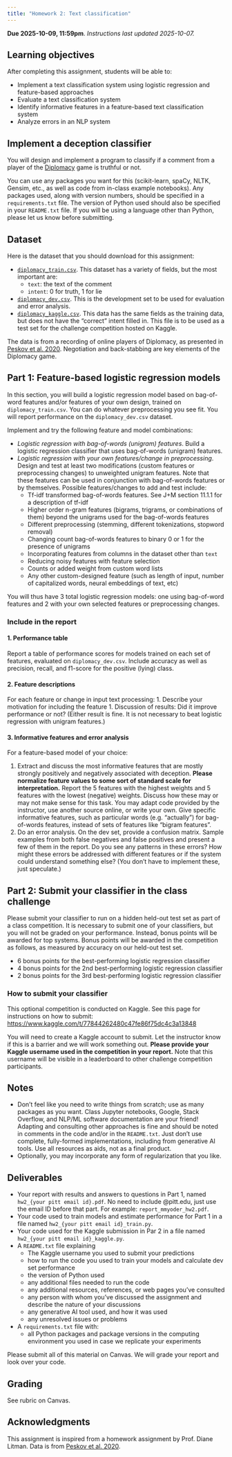 ```yaml
---
title: "Homework 2: Text classification"
---
```


**Due 2025-10-09, 11:59pm**. *Instructions last updated 2025-10-07.*

## Learning objectives
After completing this assignment, students will be able to:

* Implement a text classification system using logistic regression and feature-based approaches
* Evaluate a text classification system
* Identify informative features in a feature-based text classification system
* Analyze errors in an NLP system


## Implement a deception classifier
You will design and implement a program to classify if a comment from a player of the [Diplomacy](https://en.wikipedia.org/wiki/Diplomacy_(game)) game is truthful or not. 

You can use any packages you want for this (scikit-learn, spaCy, NLTK, Gensim, etc., as well as code from in-class example notebooks). Any packages used, along with version numbers, should be specified in a `requirements.txt` file. The version of Python used should also be specified in your `README.txt` file. If you will be using a language other than Python, please let us know before submitting. 

## Dataset
Here is the dataset that you should download for this assignment:

* [`diplomacy_train.csv`](hw2/diplomacy_train.csv). This dataset has a variety of fields, but the most important are:
	* `text`: the text of the comment
	* `intent`: 0 for truth, 1 for lie
* [`diplomacy_dev.csv`](hw2/diplomacy_dev.csv). This is the development set to be used for evaluation and error analysis.
* [`diplomacy_kaggle.csv`](hw2/diplomacy_kaggle.csv). This data has the same fields as the training data, but does not have the "correct" intent filled in. This file is to be used as a test set for the challenge competition hosted on Kaggle.

The data is from a recording of online players of Diplomacy, as presented in [Peskov et al. 2020](https://aclanthology.org/2020.acl-main.353/). Negotiation and back-stabbing are key elements of the Diplomacy game.

## Part 1: Feature-based logistic regression models
In this section, you will build a logistic regression model based on bag-of-word features and/or features of your own design, trained on `diplomacy_train.csv`. You can do whatever preprocessing you see fit. You will report performance on the `diplomacy_dev.csv` dataset.

Implement and try the following feature and model combinations:

* *Logistic regression with bag-of-words (unigram) features*. Build a logistic regression classifier that uses bag-of-words (unigram) features.
* *Logistic regression with your own features/change in preprocessing*. Design and test at least two modifications (custom features or preprocessing changes) to unweighted unigram features. Note that these features can be used in conjunction with bag-of-words features or by themselves. Possible features/changes to add and test include:
	* Tf-idf transformed bag-of-words features. See J+M section 11.1.1 for a description of tf-idf
	* Higher order n-gram features (bigrams, trigrams, or combinations of them) beyond the unigrams used for the bag-of-words features
	* Different preprocessing (stemming, different tokenizations, stopword removal)
	* Changing count bag-of-words features to binary 0 or 1 for the presence of unigrams
	* Incorporating features from columns in the dataset other than `text`
	* Reducing noisy features with feature selection
	* Counts or added weight from custom word lists
	* Any other custom-designed feature (such as length of input, number of capitalized words, neural embeddings of text, etc)

You will thus have 3 total logistic regression models: one using bag-of-word features and 2 with your own selected features or preprocessing changes.

### Include in the report

#### 1. Performance table
Report a table of performance scores for models trained on each set of features, evaluated on `diplomacy_dev.csv`. Include accuracy as well as precision, recall, and f1-score for the positive (lying) class. 

#### 2. Feature descriptions
For each feature or change in input text processing:
1. Describe your motivation for including the feature
1. Discussion of results: Did it improve performance or not? (Either result is fine. It is not necessary to beat logistic regression with unigram features.)

#### 3. Informative features and error analysis
For a feature-based model of your choice:

1. Extract and discuss the most informative features that are mostly strongly positively and negatively associated with deception. **Please normalize feature values to some sort of standard scale for interpretation.** Report the 5 features with the highest weights and 5 features with the lowest (negative) weights. Discuss how these may or may not make sense for this task. You may adapt code provided by the instructor, use another source online, or write your own. Give specific informative features, such as particular words (e.g. "actually") for bag-of-words features, instead of sets of features like "bigram features".
1. Do an error analysis. On the dev set, provide a confusion matrix. Sample examples from both false negatives and false positives and present a few of them in the report. Do you see any patterns in these errors? How might these errors be addressed with different features or if the system could understand something else? (You don’t have to implement these, just speculate.)


## Part 2: Submit your classifier in the class challenge
Please submit your classifier to run on a hidden held-out test set as part of a class competition. It is necessary to submit one of your classifiers, but you will not be graded on your performance. Instead, bonus points will be awarded for top systems. Bonus points will be awarded in the competition as follows, as measured by accuracy on our held-out test set.

* 6 bonus points for the best-performing logistic regression classifier
* 4 bonus points for the 2nd best-performing logistic regression classifier
* 2 bonus points for the 3rd best-performing logistic regression classifier

### How to submit your classifier
This optional competition is conducted on Kaggle.
See this page for instructions on how to submit: <https://www.kaggle.com/t/77844262480c47fe86f75dc4c3a13848>

You will need to create a Kaggle account to submit. Let the instructor know if this is a barrier and we will work something out. **Please provide your Kaggle username used in the competition in your report.** Note that this username will be visible in a leaderboard to other challenge competition participants.

## Notes

* Don't feel like you need to write things from scratch; use as many packages as you want. Class Jupyter notebooks, Google, Stack Overflow, and NLP/ML software documentation are your friend! Adapting and consulting other approaches is fine and should be noted in comments in the code and/or in the `README.txt`. Just don't use complete, fully-formed implementations, including from generative AI tools. Use all resources as aids, not as a final product.
* Optionally, you may incorporate any form of regularization that you like.


## Deliverables

* Your report with results and answers to questions in Part 1, named `hw2_{your pitt email id}.pdf`. No need to include @pitt.edu, just use the email ID before that part. For example: `report_mmyoder_hw2.pdf`.
* Your code used to train models and estimate performance for Part 1 in a file named `hw2_{your pitt email id}_train.py`.
* Your code used for the Kaggle submission in Par 2 in a file named `hw2_{your pitt email id}_kaggle.py`. 
* A `README.txt` file explaining
	* The Kaggle username you used to submit your predictions
	* how to run the code you used to train your models and calculate dev set performance
	* the version of Python used
	* any additional files needed to run the code
	* any additional resources, references, or web pages you've consulted
	* any person with whom you've discussed the assignment and describe the nature of your discussions
	* any generative AI tool used, and how it was used
	* any unresolved issues or problems
* A `requirements.txt` file with:
	* all Python packages and package versions in the computing environment you used in case we replicate your experiments

Please submit all of this material on Canvas. We will grade your report and look over your code.

## Grading
See rubric on Canvas.

## Acknowledgments
This assignment is inspired from a homework assignment by Prof. Diane Litman. Data is from [Peskov et al. 2020](https://aclanthology.org/2020.acl-main.353/).
